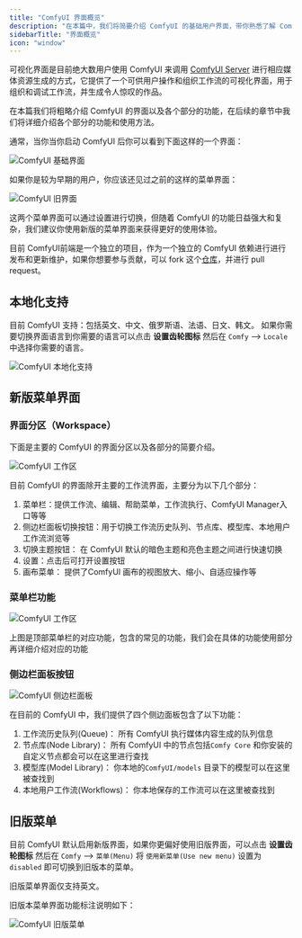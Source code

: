 ```yaml
---
title: "ComfyUI 界面概览"
description: "在本篇中，我们将简要介绍 ComfyUI 的基础用户界面，带你熟悉了解 ComfyUI 界面的各个部分，"
sidebarTitle: "界面概览"
icon: "window"
---
```


可视化界面是目前绝大数用户使用 ComfyUI 来调用 [ComfyUI Server](/zh-CN/development/comfyui-server/comms_overview) 进行相应媒体资源生成的方式，它提供了一个可供用户操作和组织工作流的可视化界面，用于组织和调试工作流，并生成令人惊叹的作品。

在本篇我们将粗略介绍 ComfyUI 的界面以及各个部分的功能，在后续的章节中我们将详细介绍各个部分的功能和使用方法。

通常，当你当你启动 ComfyUI 后你可以看到下面这样的一个界面：

![ComfyUI 基础界面](/images/interface/overview/comfyui_new_interface.jpg)

如果你是较为早期的用户，你应该还见过之前的这样的菜单界面：

![ComfyUI 旧界面](/images/interface/overview/comfyui_old_interface.jpg)

这两个菜单界面可以通过设置进行切换，但随着 ComfyUI 的功能日益强大和复杂，我们建议你使用新版的菜单界面来获得更好的使用体验。

目前 ComfyUI前端是一个独立的项目，作为一个独立的 ComfyUI 依赖进行进行发布和更新维护，如果你想要参与贡献，可以 fork 这个[仓库](https://github.com/Comfy-Org/ComfyUI_frontend)，并进行 pull request。

## 本地化支持

目前 ComfyUI 支持：包括英文、中文、俄罗斯语、法语、日文、韩文。
如果你需要切换界面语言到你需要的语言可以点击 **设置齿轮图标** 然后在 `Comfy` --> `Locale` 中选择你需要的语言。

![ComfyUI 本地化支持](/images/interface/overview/locale.jpg)

## 新版菜单界面

### 界面分区（Workspace）

下面是主要的 ComfyUI 的界面分区以及各部分的简要介绍。

![ComfyUI 工作区](/images/zh/interface/comfyui-new-interface-main.png)

目前 ComfyUI 的界面除开主要的工作流界面，主要分为以下几个部分：
1. 菜单栏：提供工作流、编辑、帮助菜单，工作流执行、ComfyUI Manager入口等等
2. 侧边栏面板切换按钮：用于切换工作流历史队列、节点库、模型库、本地用户工作流浏览等
3. 切换主题按钮： 在 ComfyUI 默认的暗色主题和亮色主题之间进行快速切换
4. 设置：点击后可打开设置按钮
5. 画布菜单： 提供了ComfyUI 画布的视图放大、缩小、自适应操作等

### 菜单栏功能

![ComfyUI 工作区](/images/zh/interface/comfyui-new-interface-menu-bar.png)

上图是顶部菜单栏的对应功能，包含的常见的功能，我们会在具体的功能使用部分再详细介绍对应的功能

### 侧边栏面板按钮

![ComfyUI 侧边栏面板](/images/interface/overview/side-panel.png)

在目前的 ComfyUI 中，我们提供了四个侧边面板包含了以下功能：
1. 工作流历史队列(Queue)： 所有 ComfyUI 执行媒体内容生成的队列信息
2. 节点库(Node Library)： 所有 ComfyUI 中的节点包括`Comfy Core` 和你安装的自定义节点都会可以在这里进行查找
3. 模型库(Model Library)： 你本地的`ComfyUI/models` 目录下的模型可以在这里被查找到
4. 本地用户工作流(Workflows)： 你本地保存的工作流可以在这里被查找到

## 旧版菜单

目前 ComfyUI 默认启用新版界面，如果你更偏好使用旧版界面，可以点击 **设置齿轮图标** 然后在 `Comfy` --> `菜单(Menu)` 将 `使用新菜单(Use new menu)` 设置为 `disabled` 即可切换到旧版本的菜单。

<Note>
旧版菜单界面仅支持英文。
</Note>

旧版本菜单界面功能标注说明如下：

![ComfyUI 旧版菜单](/images/zh/interface/comfyui-old-menu.png)



